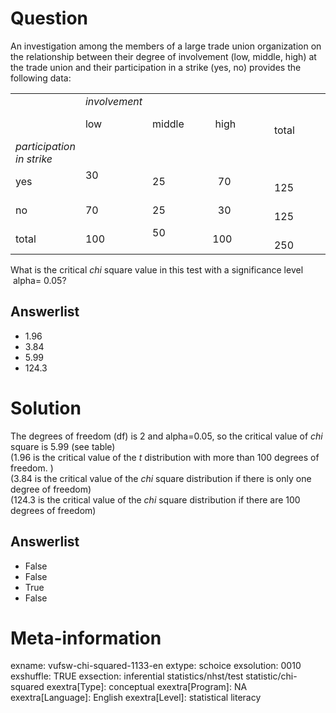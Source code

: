 Question
========
An investigation among the members of a large trade union organization
on the relationship between their degree of involvement (low, middle,
high) at the trade union and their participation in a strike (yes, no)
provides the following data:  
  

<table>
<colgroup>
<col style="width: 20%" />
<col style="width: 20%" />
<col style="width: 20%" />
<col style="width: 20%" />
<col style="width: 20%" />
</colgroup>
<tbody>
<tr class="odd">
<td><br />
</td>
<td><em>involvement</em></td>
<td></td>
<td></td>
<td></td>
</tr>
<tr class="even">
<td><br />
</td>
<td>low</td>
<td>middle</td>
<td> high</td>
<td>                 total</td>
</tr>
<tr class="odd">
<td><em>participation in strike</em></td>
<td><br />
</td>
<td><br />
</td>
<td><br />
</td>
<td><br />
</td>
</tr>
<tr class="even">
<td>yes  </td>
<td>30                           </td>
<td>25</td>
<td>  70</td>
<td>                 125</td>
</tr>
<tr class="odd">
<td>no</td>
<td>70</td>
<td>25</td>
<td>  30</td>
<td>                 125</td>
</tr>
<tr class="even">
<td>total</td>
<td>100</td>
<td>50                     </td>
<td>100</td>
<td>                 250</td>
</tr>
</tbody>
</table>

  
What is the critical *chi* square value in this test with a significance
level  alpha= 0.05?

Answerlist
----------
* 1.96
* 3.84
* 5.99
* 124.3

Solution
========





The degrees of freedom (df) is 2 and alpha=0.05, so the critical value
of *chi* square is 5.99 (see table)  
(1.96 is the critical value of the *t* distribution with more than 100
degrees of freedom. )  
(3.84 is the critical value of the *chi* square distribution if there is
only one degree of freedom)  
(124.3 is the critical value of the *chi* square distribution if there
are 100 degrees of freedom)



Answerlist
----------
* False
* False
* True
* False

Meta-information
================
exname: vufsw-chi-squared-1133-en
extype: schoice
exsolution: 0010
exshuffle: TRUE
exsection: inferential statistics/nhst/test statistic/chi-squared
exextra[Type]: conceptual
exextra[Program]: NA
exextra[Language]: English
exextra[Level]: statistical literacy

